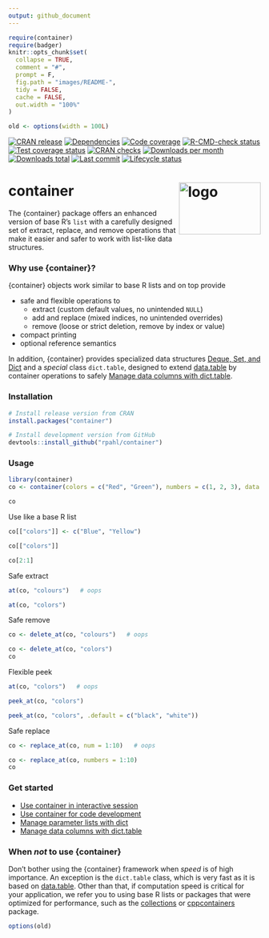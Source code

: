 ```yaml
---
output: github_document
---
```


<!-- README.md is generated from README.Rmd. Please edit that file -->

```r
require(container)
require(badger)
knitr::opts_chunk$set(
  collapse = TRUE,
  comment = "#",
  prompt = F,
  fig.path = "images/README-",
  tidy = FALSE,
  cache = FALSE,
  out.width = "100%"
)

old <- options(width = 100L)
```

<!-- badges: start -->

[![CRAN release](https://www.r-pkg.org/badges/version/container)](https://cran.r-project.org/package=container)
[![Dependencies](https://tinyverse.netlify.app/badge/container)](https://CRAN.R-project.org/package=container)
[![Code coverage](https://codecov.io/gh/rpahl/container/branch/master/graph/badge.svg)](https://app.codecov.io/gh/rpahl/container)
[![R-CMD-check status](https://github.com/rpahl/container/workflows/R-CMD-check/badge.svg)](https://github.com/rpahl/container/actions)
[![Test coverage status](https://github.com/rpahl/container/workflows/test-coverage/badge.svg)](https://github.com/rpahl/container/actions)
[![CRAN checks](https://badges.cranchecks.info/summary/container.svg)](https://cran.r-project.org/web/checks/check_results_container.html)
[![Downloads per month](https://cranlogs.r-pkg.org/badges/last-month/container)](https://cran.r-project.org/package=container)
[![Downloads total](https://cranlogs.r-pkg.org/badges/grand-total/container)](https://cran.r-project.org/package=container)
[![Last commit](https://img.shields.io/github/last-commit/rpahl/container.svg)](https://github.com/rpahl/container/commits/master)
[![Lifecycle status](https://img.shields.io/badge/lifecycle-stable-brightgreen.svg)](https://lifecycle.r-lib.org/articles/stages.html#stable)

<!-- badges: end -->

# container <img src="man/figures/logo.png" alt="logo" align="right" width="163" height="104"/>

The {container} package offers an enhanced version of base R's `list` with a
carefully designed set of extract, replace, and remove operations that make
it easier and safer to work with list-like data structures.

### Why use {container}?

{container} objects work similar to base R lists and on top provide

* safe and flexible operations to
  * extract (custom default values, no unintended `NULL`)
  * add and replace (mixed indices, no unintended overrides)
  * remove (loose or strict deletion, remove by index or value)
* compact printing
* optional reference semantics

In addition, {container} provides specialized data structures
[Deque, Set, and Dict]( articles/deque-set-dict.html)
and a *special* class `dict.table`, designed to extend
[data.table](https://CRAN.R-project.org/package=data.table) by
container operations to safely
[Manage data columns with dict.table](articles/manage-data-columns.html).


### Installation

```r
# Install release version from CRAN
install.packages("container")

# Install development version from GitHub
devtools::install_github("rpahl/container")
```


### Usage

```r
library(container)
co <- container(colors = c("Red", "Green"), numbers = c(1, 2, 3), data = cars)

co
```

Use like a base R list

```r
co[["colors"]] <- c("Blue", "Yellow")

co[["colors"]]

co[2:1]
```

Safe extract

```r
at(co, "colours")   # oops

at(co, "colors")
```

Safe remove

```r
co <- delete_at(co, "colours")   # oops

co <- delete_at(co, "colors")
co
```

Flexible peek

```r
at(co, "colors")   # oops

peek_at(co, "colors")

peek_at(co, "colors", .default = c("black", "white"))
```

Safe replace

```r
co <- replace_at(co, num = 1:10)   # oops

co <- replace_at(co, numbers = 1:10)
co
```

### Get started

* [Use container in interactive session](articles/container.html)
* [Use container for code development](articles/code-development.html)
* [Manage parameter lists with dict](articles/parameter-list.html)
* [Manage data columns with dict.table](articles/manage-data-columns.html)


### When *not* to use {container}

Don't bother using the {container} framework when *speed* is of high importance.
An exception is the `dict.table` class, which is very fast as it is based on
[data.table](https://CRAN.R-project.org/package=data.table).
Other than that, if computation speed is critical for your application,
we refer you to using base R lists or packages that were optimized for
performance, such as the
[collections](https://CRAN.R-project.org/package=collections) or
[cppcontainers](https://cran.r-project.org/package=cppcontainers) package.


```r
options(old)
```
